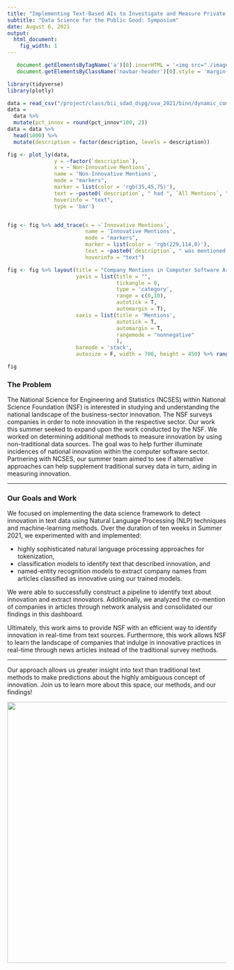 ```yaml
---
title: "Implementing Text-Based AIs to Investigate and Measure Private Sector Software Innovation"
subtitle: "Data Science for the Public Good: Symposium"
date: August 6, 2021
output:
  html_document:
    fig_width: 1
---
```

```js
   document.getElementsByTagName('a')[0].innerHTML = '<img src="./images/DSPG_white-01.png" width="120px" />'
   document.getElementsByClassName('navbar-header')[0].style = 'margin-top:-10px;'
```
```r
library(tidyverse)
library(plotly)

data = read_csv("/project/class/bii_sdad_dspg/uva_2021/binn/dynamic_company_innov_fig_data.csv")
data = 
  data %>% 
  mutate(pct_innov = round(pct_innov*100, 2))
data = data %>% 
  head(1000) %>% 
  mutate(description = factor(description, levels = description))

fig <- plot_ly(data, 
               y = ~factor(`description`), 
               x = ~`Non-Innovative Mentions`,
               name = 'Non-Innovative Mentions',
               mode = "markers",
               marker = list(color = 'rgb(35,45,75)'),
               text = ~paste0(`description`, " had ", `All Mentions`, " mentions in 2017,<br>out of which ", `Non-Innovative Mentions`, " were non-innovation related mentions."), 
               hoverinfo = "text",
               type = 'bar')


fig <- fig %>% add_trace(x = ~`Innovative Mentions`, 
                         name = 'Innovative Mentions', 
                         mode = "markers",
                         marker = list(color = 'rgb(229,114,0)'),
                         text = ~paste0(`description`, " was mentioned ", `Innovative Mentions`, "<br>times in 2017 for innovating a new product,<br>which is ", `pct_innov`, "% of the total times it was mentioned."), 
                         hoverinfo = "text")

fig <- fig %>% layout(title = "Company Mentions in Computer Software Articles in 2017",
                      yaxis = list(title = "",
                                   tickangle = 0,
                                   type = 'category',
                                   range = c(0,10),
                                   autotick = T,
                                   automargin = T),
                      xaxis = list(title = 'Mentions',
                                   autotick = T,
                                   automargin = T,
                                   rangemode = "nonnegative"
                                   ), 
                      barmode = 'stack',
                      autosize = F, width = 700, height = 450) %>% rangeslider(., start = 0, end = (max(data$`All Mentions`)+1000))

fig 
```

### **The Problem**

The National Science for Engineering and Statistics (NCSES) within National Science Foundation (NSF) is interested in studying and understanding the national landscape of the business-sector innovation. The NSF surveys companies in order to note innovation in the respective sector. Our work this summer seeked to expand upon the work conducted by the NSF. We worked on determining additional methods to measure innovation by using non-traditional data sources. The goal was to help further illuminate incidences of national innovation within the computer software sector. Partnering with NCSES, our summer team aimed to see if alternative approaches can help supplement traditional survey data in turn, aiding in measuring innovation.  

----

### **Our Goals and Work**  

We focused on implementing the data science framework to detect innovation in text data using Natural Language Processing (NLP) techniques and machine-learning methods. Over the duration of ten weeks in Summer 2021, we experimented with and implemented:  

* highly sophisticated natural language processing approaches for tokenization,    
* classification models to identify text that described innovation, and  
* named-entity recognition models to extract company names from articles classified as innovative using our trained models.  

We were able to successfully construct a pipeline to identify text about innovation and extract innovators. Additionally, we analyzed the co-mention of companies in articles through network analysis and consolidated our findings in this dashboard.  

Ultimately, this work aims to provide NSF with an efficient way to identify innovation in real-time from text sources. Furthermore, this work allows NSF to learn the landscape of companies that indulge in innovative practices in real-time through news articles instead of the traditional survey methods.  

----

Our approach allows us greater insight into text than traditional text methods to make predictions about the highly ambiguous concept of innovation. Join us to learn more about this space, our methods, and our findings!

<center><img src="images/approach_slide.png" width="600px"></center>  

